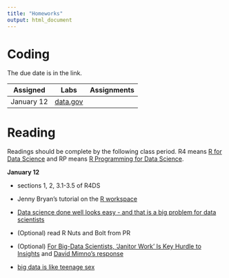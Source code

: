 ```yaml
---
title: "Homeworks"
output: html_document
---
```


# Coding

The due date is in the link. 

| Assigned | Labs | Assignments |
|----------|------|-------------|
| January 12 | [data.gov](labs/1/gov_data.html) | |



# Reading
Readings should be complete by the following class period. R4 means [R for Data Science](http://r4ds.had.co.nz/) and RP means [R Programming for Data Science](https://leanpub.com/rprogramming).

**January 12**

- sections 1, 2, 3.1-3.5 of R4DS
- Jenny Bryan's tutorial on the [R workspace](http://stat545.com/block002_hello-r-workspace-wd-project.html)
- [Data science done well looks easy - and that is a big problem for data scientists](http://simplystatistics.org/2015/03/17/data-science-done-well-looks-easy-and-that-is-a-big-problem-for-data-scientists/)

- (Optional) read R Nuts and Bolt from PR
- (Optional) [For Big-Data Scientists, ‘Janitor Work’ Is Key Hurdle to Insights](https://www.nytimes.com/2014/08/18/technology/for-big-data-scientists-hurdle-to-insights-is-janitor-work.html) and [David Mimno's response](http://www.mimno.org/articles/carpentry/)
- [big data is like teenage sex](https://www.facebook.com/dan.ariely/posts/904383595868)



